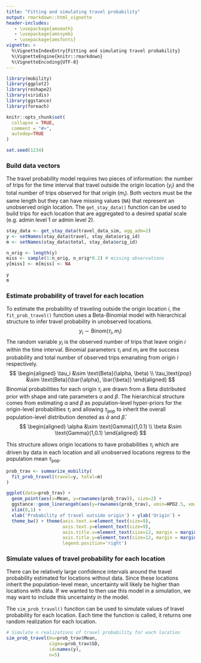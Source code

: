 ```yaml
---
title: "Fitting and simulating travel probability"
output: rmarkdown::html_vignette
header-includes:
   - \usepackage{amsmath}
   - \usepackage{amssymb}
   - \usepackage{amsfonts}
vignette: >
  %\VignetteIndexEntry{Fitting and simulating travel probability}
  %\VignetteEngine{knitr::rmarkdown}
  %\VignetteEncoding{UTF-8}
---
```


```r
library(mobility)
library(ggplot2)
library(reshape2)
library(viridis)
library(ggstance)
library(foreach)

knitr::opts_chunk$set(
  collapse = TRUE,
  comment = "#>",
  autodep=TRUE
)

set.seed(1234)
```

### Build data vectors
The travel probability model requires two pieces of information: the number of trips for the time interval that travel outside the origin location ($y_i$) and the total number of trips observed for that origin ($m_i$). Both vectors must be the same length but they can have missing values (`NA`) that represent an unobserved origin location. The `get_stay_data()` function can be used to build trips for each location that are aggregated to a desired spatial scale (e.g. admin level 1 or admin level 2).
```r
stay_data <- get_stay_data(travel_data_sim, agg_adm=2)
y <- setNames(stay_data$travel, stay_data$orig_id)
m <- setNames(stay_data$total, stay_data$orig_id)

n_orig <- length(y)
miss <- sample(1:n_orig, n_orig*0.2) # missing observations
y[miss] <- m[miss] <- NA

y
m
```


### Estimate probability of travel for each location
To estimate the probability of traveling outside the origin location $i$, the `fit_prob_travel()` function uses a Beta-Binomial model with hierarchical structure to infer travel probability in unobserved locations.
$$
y_i \sim \text{Binom}(\tau_i, m_i)
$$
The random variable $y_i$ is the observed number of trips that leave origin $i$ within the time interval. Binomial parameters $\tau_i$ and $m_i$ are the success probability and total number of observed trips emanating from origin $i$ respectively. 
$$
\begin{aligned}
\tau_i &\sim \text{Beta}(\alpha, \beta) \\
\tau_\text{pop} &\sim \text{Beta}(\bar{\alpha}, \bar{\beta})
\end{aligned}
$$
Binomial probabilities for each origin $\tau_i$ are drawn from a Beta distributed prior with shape and rate parameters $\alpha$ and $\beta$. The hierarchical structure comes from estimating $\alpha$ and $\beta$ as population-level hyper-priors for the origin-level probabilities $\tau_i$ and allowing $\tau_\text{pop}$ to inherit the overall population-level distribution denoted as $\bar{\alpha}$ and $\bar{\beta}$.
$$
\begin{aligned}
\alpha &\sim \text{Gamma}(1,0.1) \\
\beta &\sim \text{Gamma}(1,0.1)
\end{aligned}
$$  

This structure allows origin locations to have probabilities $\tau_i$ which are driven by data in each location and all unobserved locations regress to the population mean $\tau_\text{pop}$.
```r
prob_trav <- summarize_mobility(
  fit_prob_travel(travel=y, total=m)
)
```
```r
ggplot(data=prob_trav) +
  geom_point(aes(x=Mean, y=rownames(prob_trav)), size=2) +
  ggstance::geom_linerangeh(aes(y=rownames(prob_trav), xmin=HPD2.5, xmax=HPD97.5)) +
  xlim(0,1) +
  xlab('Probability of travel outside origin') + ylab('Origin') +
  theme_bw() + theme(axis.text.x=element_text(size=9),
                     axis.text.y=element_text(size=9),
                     axis.title.x=element_text(size=12, margin = margin(t = 15)),
                     axis.title.y=element_text(size=12, margin = margin(r = 15)),
                     legend.position='right')
```

### Simulate values of travel probability for each location
There can be relatively large confidence intervals around the travel probability estimated for locations without data. Since these locations inherit the population-level mean, uncertainty will likely be higher than locations with data. If we wanted to then use this model in a simulation, we may want to include this uncertainty in the model.

The `sim_prob_travel()` function can be used to simulate values of travel probability for each location. Each time the function is called, it returns one random realization for each location.

```r
# Simulate n realizations of travel probability for each location
sim_prob_travel(mu=prob_trav$Mean,
                sigma=prob_trav$SD,
                id=names(y),
                n=5)
```

